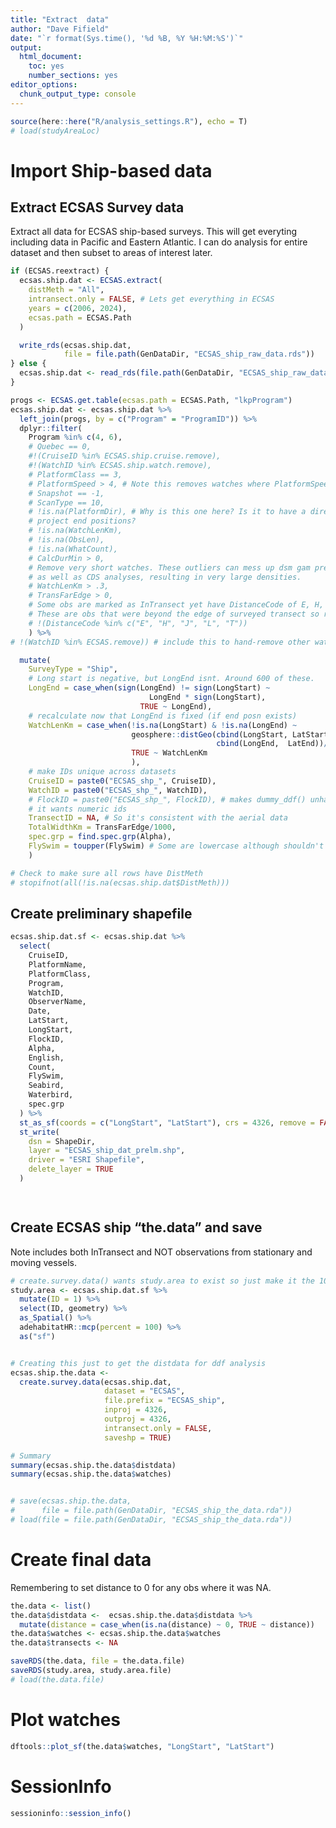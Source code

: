 ```yaml
---
title: "Extract  data"
author: "Dave Fifield"
date: "`r format(Sys.time(), '%d %B, %Y %H:%M:%S')`"
output: 
  html_document: 
    toc: yes
    number_sections: yes
editor_options: 
  chunk_output_type: console
---
```


```r
source(here::here("R/analysis_settings.R"), echo = T)
# load(studyAreaLoc)
```

# Import Ship-based data

## Extract ECSAS Survey data

Extract all data for ECSAS ship-based surveys. This will get everyting including
data in Pacific and Eastern Atlantic. I can do analysis for entire dataset and
then subset to areas of interest later.


```r
if (ECSAS.reextract) {
  ecsas.ship.dat <- ECSAS.extract(
    distMeth = "All",
    intransect.only = FALSE, # Lets get everything in ECSAS
    years = c(2006, 2024),
    ecsas.path = ECSAS.Path
  )  

  write_rds(ecsas.ship.dat,
            file = file.path(GenDataDir, "ECSAS_ship_raw_data.rds"))
} else {
  ecsas.ship.dat <- read_rds(file.path(GenDataDir, "ECSAS_ship_raw_data.RDS")) 
}

progs <- ECSAS.get.table(ecsas.path = ECSAS.Path, "lkpProgram")
ecsas.ship.dat <- ecsas.ship.dat %>%
  left_join(progs, by = c("Program" = "ProgramID")) %>%
  dplyr::filter(
    Program %in% c(4, 6),
    # Quebec == 0,
    #!(CruiseID %in% ECSAS.ship.cruise.remove),
    #!(WatchID %in% ECSAS.ship.watch.remove),
    # PlatformClass == 3,
    # PlatformSpeed > 4, # Note this removes watches where PlatformSpeed is NA
    # Snapshot == -1,
    # ScanType == 10,
    # !is.na(PlatformDir), # Why is this one here? Is it to have a direction to
    # project end positions?
    # !is.na(WatchLenKm),
    # !is.na(ObsLen),
    # !is.na(WhatCount),
    # CalcDurMin > 0,
    # Remove very short watches. These outliers can mess up dsm gam predictions
    # as well as CDS analyses, resulting in very large densities.
    # WatchLenKm > .3,
    # TransFarEdge > 0,
    # Some obs are marked as InTransect yet have DistanceCode of E, H, J, L, T.
    # These are obs that were beyond the edge of surveyed transect so remove them.
    # !(DistanceCode %in% c("E", "H", "J", "L", "T"))
    ) %>% 
# !(WatchID %in% ECSAS.remove)) # include this to hand-remove other watches

  mutate(    
    SurveyType = "Ship",
    # Long start is negative, but LongEnd isnt. Around 600 of these.
    LongEnd = case_when(sign(LongEnd) != sign(LongStart) ~ 
                               LongEnd * sign(LongStart),
                             TRUE ~ LongEnd),
    # recalculate now that LongEnd is fixed (if end posn exists)
    WatchLenKm = case_when(!is.na(LongStart) & !is.na(LongEnd) ~
                           geosphere::distGeo(cbind(LongStart, LatStart), 
                                              cbind(LongEnd,  LatEnd))/1000,
                           TRUE ~ WatchLenKm
                           ),
    # make IDs unique across datasets
    CruiseID = paste0("ECSAS_shp_", CruiseID),
    WatchID = paste0("ECSAS_shp_", WatchID),
    # FlockID = paste0("ECSAS_shp_", FlockID), # makes dummy_ddf() unhappy b/c
    # it wants numeric ids
    TransectID = NA, # So it's consistent with the aerial data
    TotalWidthKm = TransFarEdge/1000,
    spec.grp = find.spec.grp(Alpha),
    FlySwim = toupper(FlySwim) # Some are lowercase although shouldn't be possible.
    )

# Check to make sure all rows have DistMeth
# stopifnot(all(!is.na(ecsas.ship.dat$DistMeth)))
```

## Create preliminary shapefile

```r
ecsas.ship.dat.sf <- ecsas.ship.dat %>%
  select(
    CruiseID,
    PlatformName,
    PlatformClass,
    Program,
    WatchID,
    ObserverName,
    Date,
    LatStart,
    LongStart,
    FlockID,
    Alpha,
    English,
    Count,
    FlySwim,
    Seabird,
    Waterbird,
    spec.grp
  ) %>%
  st_as_sf(coords = c("LongStart", "LatStart"), crs = 4326, remove = FALSE) %>%
  st_write(
    dsn = ShapeDir,
    layer = "ECSAS_ship_dat_prelm.shp",
    driver = "ESRI Shapefile",
    delete_layer = TRUE
  )

  
```


## Create ECSAS ship "the.data" and save

Note includes both InTransect and NOT observations from stationary and moving
vessels.

```r
# create.survey.data() wants study.area to exist so just make it the 100% MCP
study.area <- ecsas.ship.dat.sf %>% 
  mutate(ID = 1) %>% 
  select(ID, geometry) %>% 
  as_Spatial() %>% 
  adehabitatHR::mcp(percent = 100) %>% 
  as("sf")


# Creating this just to get the distdata for ddf analysis
ecsas.ship.the.data <-
  create.survey.data(ecsas.ship.dat,
                     dataset = "ECSAS",
                     file.prefix = "ECSAS_ship",
                     inproj = 4326,
                     outproj = 4326,
                     intransect.only = FALSE,
                     saveshp = TRUE)

# Summary
summary(ecsas.ship.the.data$distdata)
summary(ecsas.ship.the.data$watches)


# save(ecsas.ship.the.data,
#      file = file.path(GenDataDir, "ECSAS_ship_the_data.rda"))
# load(file = file.path(GenDataDir, "ECSAS_ship_the_data.rda"))
```


# Create final data

Remembering to set distance to 0 for any obs where it was NA. 

```r
the.data <- list()
the.data$distdata <-  ecsas.ship.the.data$distdata %>%
  mutate(distance = case_when(is.na(distance) ~ 0, TRUE ~ distance))
the.data$watches <- ecsas.ship.the.data$watches
the.data$transects <- NA

saveRDS(the.data, file = the.data.file)
saveRDS(study.area, study.area.file)
# load(the.data.file)
```


# Plot watches

```r
dftools::plot_sf(the.data$watches, "LongStart", "LatStart")
```


# SessionInfo
```r
sessioninfo::session_info()
```

